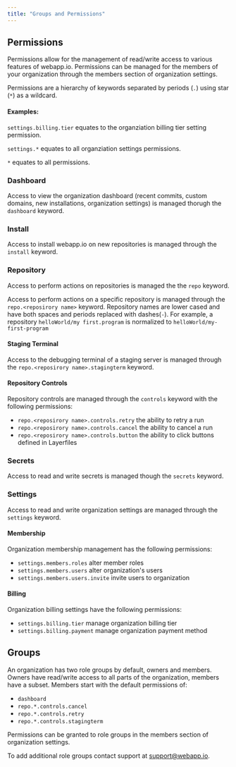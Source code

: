 ```yaml
---
title: "Groups and Permissions"
---
```


## Permissions

Permissions allow for the management of read/write access to
various features of webapp.io. Permissions can be managed for the members of
your organization through the members section of organization settings.

Permissions are a hierarchy of keywords separated by periods (`.`) using
star (`*`) as a wildcard.

#### Examples:

`settings.billing.tier` equates to the organziation billing tier setting
permission.

`settings.*` equates to all organziation settings permissions.

`*` equates to all permissions.

### Dashboard

Access to view the organization dashboard (recent commits, custom domains, new
installations, organization settings) is managed thorugh the `dashboard`
keyword.

### Install

Access to install webapp.io on new repositories is managed through the `install`
keyword.

### Repository

Access to perform actions on repositories is managed the the `repo` keyword.

Access to perform actions on a specific repository is managed through the
`repo.<reposirory name>` keyword. Repository names are lower cased and have both
spaces and periods replaced with dashes(`-`). For example, a repository
`helloWorld/my first.program` is normalized to `helloWorld/my-first-program`

#### Staging Terminal

Access to the debugging terminal of a staging server is managed through the
`repo.<reposirory name>.stagingterm` keyword.

#### Repository Controls

Repository controls are managed through the `controls` keyword with the
following permissions:

- `repo.<reposirory name>.controls.retry` the ability to retry a run
- `repo.<reposirory name>.controls.cancel` the ability to cancel a run
- `repo.<reposirory name>.controls.button` the ability to click buttons defined in
  Layerfiles

### Secrets

Access to read and write secrets is managed though the `secrets` keyword.

### Settings

Access to read and write organization settings are managed through the
`settings` keyword.

#### Membership

Organization membership management has the following permissions:

- `settings.members.roles` alter member roles
- `settings.members.users` alter organization's users
- `settings.members.users.invite` invite users to organization

#### Billing

Organization billing settings have the following permissions:

- `settings.billing.tier` manage organization billing tier
- `settings.billing.payment` manage organization payment method

## Groups

An organization has two role groups by default, owners and members. Owners have
read/write access to all parts of the organization, members have a subset.
Members start with the default permissions of:

- `dashboard`
- `repo.*.controls.cancel`
- `repo.*.controls.retry`
- `repo.*.controls.stagingterm`

Permissions can be granted to role groups in the members section of organization
settings.

To add additional role groups contact support at support@webapp.io.
